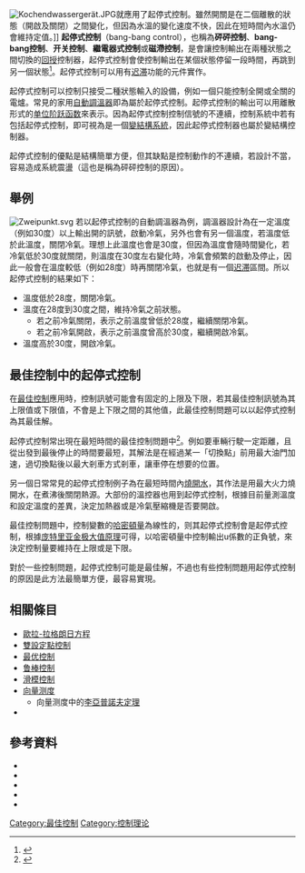 [[File:Kochendwassergerät.JPG|thumb]]就應用了起停式控制。雖然開關是在二個離散的狀態（開啟及關閉）之間變化，但因為水溫的變化速度不快，因此在短時間內水溫仍會維持定值。]]
'''起停式控制'''（bang-bang control），也稱為'''砰砰控制'''、'''bang-bang控制'''、'''开关控制'''、'''繼電器式控制'''或'''磁滯控制'''，是會讓控制輸出在兩種狀態之間切換的[[回授|回授]]控制器，起停式控制會使控制輸出在某個狀態停留一段時間，再跳到另一個狀態<ref name="Caputo2005">{{cite book|author=Michael Ralph Caputo|title=Foundations of Dynamic Economic Analysis Optimal Control Theory and Applications|url=http://books.google.com/books?id=XZ2yYSVKWJkC&pg=PA122|date=17 January 2005|publisher=Cambridge University Press|isbn=978-0-521-60368-3|pages=122–}}</ref>。起停式控制可以用有[[迟滞|迟滞]]功能的元件實作。

起停式控制可以控制只接受二種狀態輸入的設備，例如一個只能控制全開或全關的電爐。常見的家用[[自動調溫器|自動調溫器]]即為屬於起停式控制。起停式控制的輸出可以用離散形式的[[单位阶跃函数|单位阶跃函数]]來表示。因為起停式控制控制信號的不連續，控制系統中若有包括起停式控制，即可視為是一個[[變結構系統|變結構系統]]，因此起停式控制器也屬於變結構控制器。

起停式控制的優點是結構簡單方便，但其缺點是控制動作的不連續，若設計不當，容易造成系統震盪（這也是稱為砰砰控制的原因）。

==舉例==
[[File:Zweipunkt.svg|thumb]]
若以起停式控制的自動調溫器為例，調溫器設計為在一定溫度（例如30度）以上輸出開的訊號，啟動冷氣，另外也會有另一個溫度，若溫度低於此溫度，關閉冷氣。理想上此溫度也會是30度，但因為溫度會隨時間變化，若冷氣低於30度就關閉，則溫度在30度左右變化時，冷氣會頻繁的啟動及停止，因此一般會在溫度較低（例如28度）時再關閉冷氣，也就是有一個[[迟滞|迟滞]]區間。所以起停式控制的結果如下：

*溫度低於28度，關閉冷氣。
*溫度在28度到30度之間，維持冷氣之前狀態。
**若之前冷氣關閉，表示之前溫度曾低於28度，繼續關閉冷氣。
**若之前冷氣開啟，表示之前溫度曾高於30度，繼續開啟冷氣。
*溫度高於30度，開啟冷氣。

==最佳控制中的起停式控制==
在[[最佳控制|最佳控制]]應用時，控制訊號可能會有固定的上限及下限，若其最佳控制訊號為其上限值或下限值，不會是上下限之間的其他值，此最佳控制問題可以以起停式控制為其最佳解。

起停式控制常出現在最短時間的最佳控制問題中<ref name="MacCluer2013">{{cite book|author=Charles R. MacCluer|title=Calculus of Variations Mechanics, Control and Other Applications|url=http://books.google.com/books?id=5_nDAgAAQBAJ&pg=PA119|date=20 May 2013|publisher=Courier Corporation|isbn=978-0-486-27830-8|pages=116–}}</ref>。例如要車輛行駛一定距離，且從出發到最後停止的時間要最短，其解法是在經過某一「切換點」前用最大油門加速，過切換點後以最大剎車方式剎車，讓車停在想要的位置。

另一個日常常見的起停式控制例子為在最短時間內[[沸腾|燒開水]]，其作法是用最大火力燒開水，在煮沸後關閉熱源。大部份的溫控器也用到起停式控制，根據目前量測溫度和設定溫度的差異，決定加熱器或是冷氣壓縮機是否要開啟。

最佳控制問題中，控制變數的[[哈密頓量_(控制理論)|哈密頓量]]為線性的，则其起停式控制會是起停式控制，根據[[庞特里亚金极大值原理|庞特里亚金极大值原理]]可得，以哈密頓量中控制輸出u係數的正負號，來決定控制量要維持在上限或是下限。

對於一些控制問題，起停式控制可能是最佳解，不過也有些控制問題用起停式控制的原因是此方法最簡單方便，最容易實現。

==相關條目==
* [[歐拉-拉格朗日方程|歐拉-拉格朗日方程]]
* [[雙設定點控制|雙設定點控制]]
* [[最优控制|最优控制]]
* [[鲁棒控制|鲁棒控制]]
* [[滑模控制|滑模控制]]
* [[向量测度|向量测度]]
** 向量测度中的[[向量测度#李亞普諾夫定理|李亞普諾夫定理]]
* {{le|加速-滑行|Pulse and glide}}

==參考資料==
{{reflist}}
* {{cite article|last=Artstein|first=Zvi|title=Discrete and continuous bang-bang and facial spaces, or: Look for the extreme points|journal=SIAM Review|volume=22|year=1980|number=2|pages=172–185|doi=10.1137/1022026|jstor=2029960 |mr=564562}}
* {{cite book|title=Functional analysis and time optimal control|last1=Hermes|first1=Henry |last2=LaSalle|first2=Joseph P.|series=Mathematics in Science and Engineering|volume=56|publisher=Academic Press|location=New York—London|year=1969|pages=viii+136|mr=420366}}
* {{cite book|last1=Kluvánek|first1=Igor|last2=Knowles|first2=Greg|title=Vector measures and control systems|series=North-Holland Mathematics Studies|volume=20|issue=Notas de Matemática, No. 58. [Notes on Mathematics, No. 58]| publisher=North-Holland Publishing Co.|location=New York|year=1976|pages=ix+180|mr=499068}}
* {{Cite book | title=Functional analysis and control theory: Linear systems|last=Rolewicz |first=Stefan|year=1987| isbn=90-277-2186-6| publisher=D. Reidel Publishing Co.; PWN—Polish Scientific Publishers|oclc=13064804|edition=Translated from the Polish by Ewa Bednarczuk|series=Mathematics and its Applications (East European Series)|location=Dordrecht; Warsaw|volume=29|pages=xvi+524|mr=920371}}
* {{Cite journal
    |last1=Sonneborn
    |first1=L. 
    |last2=Van Vleck
    |first2=F.
    |year=1965
    |title=The Bang-Bang Principle for Linear Control Systems
    |journal=SIAM J. Control
    |volume=2
    |pages=151–159
    }}

{{DEFAULTSORT:Bang-Bang Control}}
[[Category:最佳控制|Category:最佳控制]]
[[Category:控制理论|Category:控制理论]]